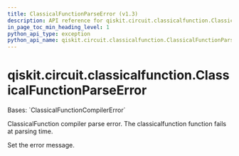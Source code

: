 ```yaml
---
title: ClassicalFunctionParseError (v1.3)
description: API reference for qiskit.circuit.classicalfunction.ClassicalFunctionParseError in qiskit v1.3
in_page_toc_min_heading_level: 1
python_api_type: exception
python_api_name: qiskit.circuit.classicalfunction.ClassicalFunctionParseError
---
```


<span id="qiskit-circuit-classicalfunction-classicalfunctionparseerror" />

# qiskit.circuit.classicalfunction.ClassicalFunctionParseError

<Class id="qiskit.circuit.classicalfunction.ClassicalFunctionParseError" isDedicatedPage={true} github="https://github.com/Qiskit/qiskit/tree/stable/1.3/qiskit/circuit/classicalfunction/exceptions.py#L24-L28" signature="qiskit.circuit.classicalfunction.ClassicalFunctionParseError(*message)" modifiers="exception">
  Bases: `ClassicalFunctionCompilerError`

  ClassicalFunction compiler parse error. The classicalfunction function fails at parsing time.

  Set the error message.
</Class>

